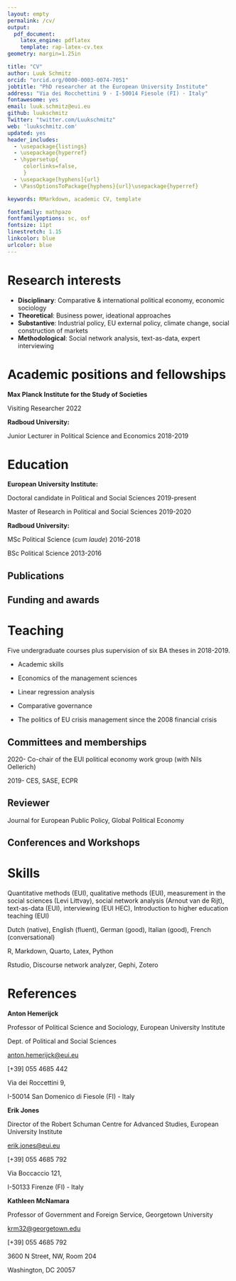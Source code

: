 ```yaml
---
layout: empty
permalink: /cv/
output: 
  pdf_document:
    latex_engine: pdflatex
    template: rap-latex-cv.tex
geometry: margin=1.25in

title: "CV"
author: Luuk Schmitz
orcid: "orcid.org/0000-0003-0074-7051"
jobtitle: "PhD researcher at the European University Institute"
address: "Via dei Rocchettini 9 · I-50014 Fiesole (FI) · Italy"
fontawesome: yes
email: luuk.schmitz@eui.eu
github: luukschmitz
Twitter: "twitter.com/Luukschmitz"
web: 'luukschmitz.com'
updated: yes
header_includes:
  - \usepackage{listings}
  - \usepackage{hyperref}
  - \hypersetup{
     colorlinks=false,
     }
  - \usepackage[hyphens]{url}
  - \PassOptionsToPackage{hyphens}{url}\usepackage{hyperref}

keywords: RMarkdown, academic CV, template

fontfamily: mathpazo
fontfamilyoptions: sc, osf
fontsize: 11pt
linestretch: 1.15
linkcolor: blue
urlcolor: blue
---
```


# Research interests

* **Disciplinary**: Comparative & international political economy, economic sociology
* **Theoretical**: Business power, ideational approaches
* **Substantive**: Industrial policy, EU external policy, climate change, social construction of markets
* **Methodological**: Social network analysis, text-as-data, expert interviewing

# Academic positions and fellowships

**Max Planck Institute for the Study of Societies**

Visiting Researcher \hfill 2022
 
**Radboud University:**

Junior Lecturer in Political Science and Economics \hfill 2018-2019

# Education

**European University Institute:** 

Doctoral candidate in Political and Social Sciences \hfill 2019-present

Master of Research in Political and Social Sciences \hfill 2019-2020

**Radboud University:**

MSc Political Science (*cum laude*) \hfill 2016-2018

BSc Political Science \hfill 2013-2016

## Publications

\begin{center}
\textit{Refereed articles and book chapters}
\end{center}

\begin{description}
\item 2022 As Open as Possible, as Autonomous as Necessary: Understanding the Rise of Open Strategic Autonomy in EU Trade Policy. \textit{JCMS: The Journal of Common Market Studies}. With Timo Seidl.

\item 2020 From Coherence to Coheritization. Explaining the rise of Policy Coherence in EU External Policy. \textit{Globalizations 17}(4). With Thomas R. Eimer.

\item 2020 Power (ful) and Power (less): A Review of Power in the ESG Scholarship, in: Michele M. Betsil, Tabitha M. Benney \& Andrea Gerlak (eds): \textit{Agency in Earth Governance}, Cambridge: Cambridge University Press, 2020. with Andrea K. Gerlak and colleagues.

\end{description}

\begin{center}
\textit{Work in progress}
\end{center}

\begin{description}
\item Europe First? The EU Commission as a developmental Network State promoting and protecting the single market. \textit{R\&R at the Journal of European Public Policy}. With Donato Di Carlo.

\item The Sunshine Problem: Climate Change, Reallocation, and the Commodifying Power of the State. \textit{MPIfG Discussion paper (under review)}. With Timur Ergen.

\item Moving on not to Fall Behind? Digital sovereignty and the EU’s new competition and industrial policies. \textit{Journal of European Public Policy (under review)}. With Timo Seidl.

\item Polanyi and List meet in Brussels. Two Versions of Digital Sovereignty and the Future of EU Digital Policymaking. \textit{Working paper}. With Timo Seidl.

\item Fearing Forward? State Building, Industrial Policy, and the European Union. \textit{Early stage working paper}.

\item 30 Years on: Revisiting the European Bargain. \textit{Early stage working paper}. With Johanna Breuer.

\end{description}

\begin{center}
\textit{Conference papers}
\end{center}

\begin{description}
\item 2022 Collaborative Advantage in a Geopolitical World: How the European Commission fosters innovation in the Single Market. With Donato Di Carlo.

\item 2021 Protecting, Transforming, and Projecting the Single Market. Open Strategic Autonomy and Digital Sovereignty in the EU’s Trade and Digital Policies. \textit{Soc-Arxiv preprint}. With Timo Seidl.

\item 2021 Dealing with Disruption: the Politics of Industrial Renewal in the European Union.

\item 2020 Yet another bailout? The Pre- and Post-COVID 19 politics of the new EU industrial policy. With Angela Wigger.

\end{description}

\begin{center}
\textit{Media and policy papers}
\end{center}

\begin{description}

\item 2023 De Europese markt heeft industriepolitiek op Europees niveau nodig [The European Market Needs EU-level Industrial Policy]. With Jasper van Dijk. \url{https://www.nrc.nl/nieuws/2023/03/12/de-europese-markt-heeft-industriepolitiek-op-europees-niveau-nodig-a4159212}.

\item 2022 As Open as Possible, as Autonomous as Necessary. Understanding the Rise of Open Strategic Autonomy. With Timo Seidl. \textit{Ideas on Europe blog}. \url{https://tinyurl.com/y4ujyyx9}.

\item 2020 Reflections on how COVID-19 is reshaping the EU’s industrial strategy. \textit{EUIdeas blog}. \url{https://tinyurl.com/4mf6kb2f/}.

\item 2015 Central and Eastern European countries at the crossroads: Why governments should reject investment arbitration in TTIP. With Cecilia Olivet. \textit{TNI policy brief}. \url{https://www.tni.org/files/download/governments_should_reject_isds_in_ttip.pdf}.
\end{description}

## Funding and awards

\begin{description}
\item 2019-2023 PhD Scholarship at the European University Institute (EUI \& Nuffic), fully funded

\item 2022 EUSA: selected for JEPP special issue for best conference papers (Europe First? The EU Commission as a developmental Network State promoting and protecting the single market).

\end{description}

# Teaching

\begin{center}
\textit{Keynotes and guest lectures}
\end{center}

\begin{description}
\item 2022 \textit{European Industrial Policy and the Shocks of the Global}. Guest lecture, Radboud University, Netherlands

\item 2020 \textit{Do the crises Europe faces necessitate a federal European State?} Thoughts for Europe debate series, European University Institute, Fiesole

\end{description}

\begin{center}
\textit{Radboud University}
\end{center}

Five undergraduate courses plus supervision of six BA theses in 2018-2019.

- Academic skills

- Economics of the management sciences

- Linear regression analysis

- Comparative governance

- The politics of EU crisis management since the 2008 financial crisis

## Committees and memberships

2020-   Co-chair of the EUI political economy work group (with Nils Oellerich)

2019-   CES, SASE, ECPR

## Reviewer

Journal for European Public Policy, Global Political Economy

## Conferences and Workshops

\begin{description}
\item 2023 European Workshop in International Studies, Amsterdam. 12-14 July.

\item 2023 Council For European Studies, Reykjavik. 27-29 June.

\item 2023 Workshop on EU Industrial Policy at European University Institute - invited participant. Hewlett Foundation \& Georgetown Univeristy. 13-14 April.

\item 2023 SISEC (Socieà Italiana di Socilogia Economica), Brescia, 8-10 February.

\item 2022 34\textsuperscript{th} International Conference of the Society for the Advancement of Socio-Economics (SASE), Digital Economy Network. 9-11 July. 

\item 2022 28\textsuperscript{th} International Conference of Europeanists. Council for European Studies (CES). 29 June-1 July.

\item 2022 11\textsuperscript{th} Biennial Conference of the ECPR Standing Group on the European Union. 8-10 June.

\item 2022 17\textsuperscript{th} EUSA Biennial Conference. 19-21 May.

\item	2021 14\textsuperscript{th} General Conference of the European Consortium for Political Research (ECPR).

\item 2021 33\textsuperscript{rd} International Conference of the Society for the Advancement of Socio-Economics (SASE), Digital Economy Network. 3-5 June. 

\item 2021 27\textsuperscript{th} International Conference of Europeanists. Council for European Studies (CES). 24-26 June.

\item 2021 First Doctoral Conference on the Social and Political Constitution of the Economy. Max Planck Institute For the Study of Societies. 24-26 March.

\item 2020 [Cancelled due to COVID-19] 19\textsuperscript{th} annual Politicologenetmaal, Nijmegen, the Netherlands.

\item 2018 17\textsuperscript{th} annual Politicologenetmaal, Leiden, the Netherlands.
\end{description}

# Skills

\begin{center}
\textit{Methods and training}
\end{center}

Quantitative methods (EUI), qualitative methods (EUI), measurement in the social sciences (Levi Littvay), social network analysis (Arnout van de Rijt), text-as-data (EUI), interviewing (EUI HEC), Introduction to higher education teaching (EUI)

\begin{center}
\textit{Languages}
\end{center}

Dutch (native), English (fluent), German (good), Italian (good), French (conversational)

\begin{center}
\textit{Programming \& formatting languages}
\end{center}

R, Markdown, Quarto, Latex, Python

\begin{center}
\textit{Software}
\end{center}

Rstudio, Discourse network analyzer, Gephi, Zotero

# References
**Anton Hemerijck** \vspace{-0.2cm}

Professor of Political Science and Sociology, European University Institute \vspace{-0.2cm}

Dept. of Political and Social Sciences \vspace{-0.2cm}

[anton.hemerijck@eui.eu](anton.hemerijck@eui.eu) \vspace{-0.2cm}

[+39] 055 4685 442

Via dei Roccettini 9, \vspace{-0.2cm}

I-50014 San Domenico di Fiesole (FI) - Italy \vspace{0.25cm}


**Erik Jones** \vspace{-0.2cm}

Director of the Robert Schuman Centre for Advanced Studies, European University Institute \vspace{-0.2cm}

[erik.jones@eui.eu](erik.jones@eui.eu) \vspace{-0.2cm}

[+39] 055 4685 792


Via Boccaccio 121, \vspace{-0.2cm}

I-50133 Firenze (FI) - Italy

**Kathleen McNamara** \vspace{-0.2cm}

Professor of Government and Foreign Service, Georgetown University \vspace{-0.2cm}

[krm32@georgetown.edu](krm32@georgetown.edu) \vspace{-0.2cm}

[+39] 055 4685 792

3600 N Street, NW, Room 204 \vspace{-0.2cm}

Washington, DC 20057
